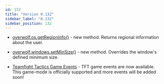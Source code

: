 ```yaml
---
id: 132
title: "Version 0.132"
sidebar_label: "0.132"
sidebar_position: 132
---
```


* [overwolf.os.getRegionInfo()](os#getregioninfocallback) - new method. Returns regional information about the user.
  
* [overwolf.windows.setMinSize()](windows#setminsizewindowid-width-height-callback) - new method. Overrides the window's defined minimum size.

* [Teamfight Tactics Game Events](games/events/tft) - TFT game events are now available. This game-mode is officially supported and more events will be added soon!


